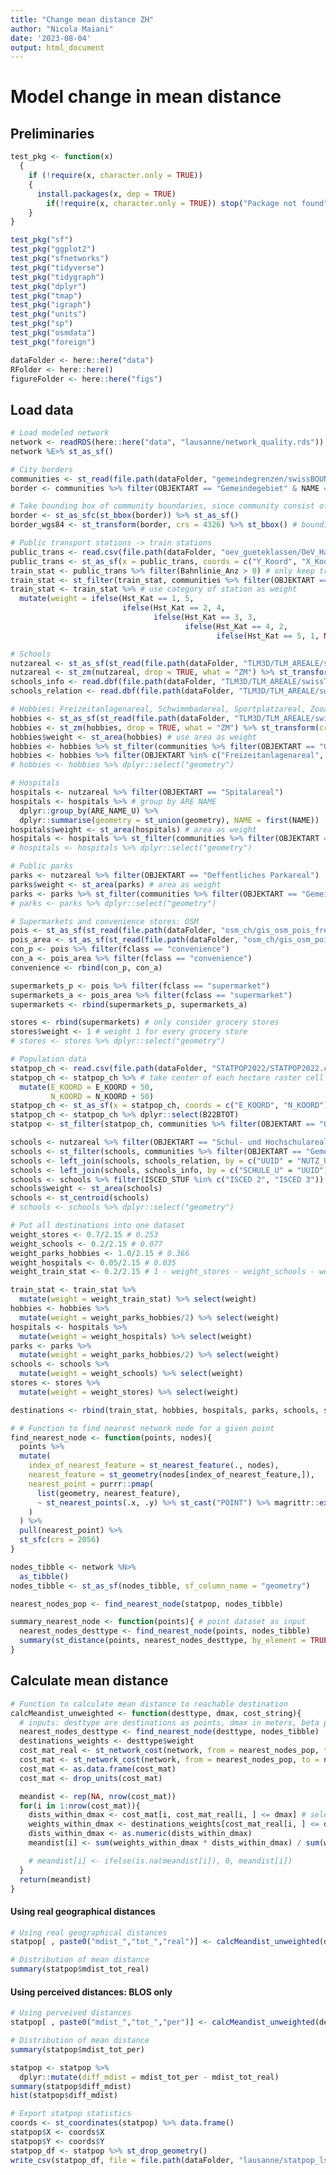```yaml
---
title: "Change mean distance ZH"
author: "Nicola Maiani"
date: '2023-08-04'
output: html_document
---
```


# Model change in mean distance
## Preliminaries
```r
test_pkg <- function(x)
  {
    if (!require(x, character.only = TRUE))
    {
      install.packages(x, dep = TRUE)
        if(!require(x, character.only = TRUE)) stop("Package not found")
    }
}

test_pkg("sf")
test_pkg("ggplot2")
test_pkg("sfnetworks")
test_pkg("tidyverse")
test_pkg("tidygraph")
test_pkg("dplyr")
test_pkg("tmap")
test_pkg("igraph")
test_pkg("units")
test_pkg("sp")
test_pkg("osmdata")
test_pkg("foreign")

dataFolder <- here::here("data")
RFolder <- here::here()
figureFolder <- here::here("figs")
```

## Load data
```r
# Load modeled network
network <- readRDS(here::here("data", "lausanne/network_quality.rds"))
network %E>% st_as_sf()

# City borders
communities <- st_read(file.path(dataFolder, "gemeindegrenzen/swissBOUNDARIES3D_1_4_TLM_HOHEITSGEBIET.shp")) # load Swiss communities
border <- communities %>% filter(OBJEKTART == "Gemeindegebiet" & NAME == "Lausanne") %>% st_zm(drop = TRUE, what = "ZM") %>% st_transform(crs = 2056)

# Take bounding box of community boundaries, since community consist of multiple parts
border <- st_as_sfc(st_bbox(border)) %>% st_as_sf()
border_wgs84 <- st_transform(border, crs = 4326) %>% st_bbox() # bounding box of city in WGS84 for OSM query

# Public transport stations -> train stations
public_trans <- read.csv(file.path(dataFolder, "oev_gueteklassen/OeV_Haltestellen_ARE.csv"), sep = ";", header = TRUE)
public_trans <- st_as_sf(x = public_trans, coords = c("Y_Koord", "X_Koord"), crs = 2056)
train_stat <- public_trans %>% filter(Bahnlinie_Anz > 0) # only keep train stations
train_stat <- st_filter(train_stat, communities %>% filter(OBJEKTART == "Gemeindegebiet" & NAME == "Lausanne") %>% st_zm(drop = TRUE, what = "ZM") %>% st_transform(crs = 2056)) # filter to only use train stations within border
train_stat <- train_stat %>% # use category of station as weight
  mutate(weight = ifelse(Hst_Kat == 1, 5,
                         ifelse(Hst_Kat == 2, 4,
                                ifelse(Hst_Kat == 3, 3,
                                       ifelse(Hst_Kat == 4, 2,
                                              ifelse(Hst_Kat == 5, 1, NA))))))

# Schools
nutzareal <- st_as_sf(st_read(file.path(dataFolder, "TLM3D/TLM_AREALE/swissTLM3D_TLM_NUTZUNGSAREAL.shp")))
nutzareal <- st_zm(nutzareal, drop = TRUE, what = "ZM") %>% st_transform(crs = 2056) # drop Z dimension
schools_info <- read.dbf(file.path(dataFolder, "TLM3D/TLM_AREALE/swissTLM3D_TLM_SCHULE.dbf"))
schools_relation <- read.dbf(file.path(dataFolder, "TLM3D/TLM_AREALE/swissTLM3D_TLM_NUTZUNGSAREAL_SCHULE.dbf"))

# Hobbies: Freizeitanlagenareal, Schwimmbadareal, Sportplatzareal, Zooareal
hobbies <- st_as_sf(st_read(file.path(dataFolder, "TLM3D/TLM_AREALE/swissTLM3D_TLM_FREIZEITAREAL.shp")))
hobbies <- st_zm(hobbies, drop = TRUE, what = "ZM") %>% st_transform(crs = 2056) # drop Z dimension
hobbies$weight <- st_area(hobbies) # use area as weight
hobbies <- hobbies %>% st_filter(communities %>% filter(OBJEKTART == "Gemeindegebiet" & NAME == "Lausanne") %>% st_zm(drop = TRUE, what = "ZM") %>% st_transform(crs = 2056)) %>% st_centroid()
hobbies <- hobbies %>% filter(OBJEKTART %in% c("Freizeitanlagenareal", "Schwimmbadareal", "Sportplatzareal","Zooareal"))
# hobbies <- hobbies %>% dplyr::select("geometry")

# Hospitals
hospitals <- nutzareal %>% filter(OBJEKTART == "Spitalareal")
hospitals <- hospitals %>% # group by ARE NAME
  dplyr::group_by(ARE_NAME_U) %>% 
  dplyr::summarise(geometry = st_union(geometry), NAME = first(NAME))
hospitals$weight <- st_area(hospitals) # area as weight
hospitals <- hospitals %>% st_filter(communities %>% filter(OBJEKTART == "Gemeindegebiet" & NAME == "Lausanne") %>% st_zm(drop = TRUE, what = "ZM") %>% st_transform(crs = 2056)) %>% filter(drop_units(weight) > 4000) %>% st_centroid() # keep only hospitals with area > 5000 m2
# hospitals <- hospitals %>% dplyr::select("geometry")

# Public parks
parks <- nutzareal %>% filter(OBJEKTART == "Oeffentliches Parkareal")
parks$weight <- st_area(parks) # area as weight
parks <- parks %>% st_filter(communities %>% filter(OBJEKTART == "Gemeindegebiet" & NAME == "Lausanne") %>% st_zm(drop = TRUE, what = "ZM") %>% st_transform(crs = 2056)) %>% filter(drop_units(weight) > 2000) %>% st_centroid() # keep only parks > 2500 m2
# parks <- parks %>% dplyr::select("geometry")

# Supermarkets and convenience stores: OSM
pois <- st_as_sf(st_read(file.path(dataFolder, "osm_ch/gis_osm_pois_free_1.shp"))) %>% st_transform(crs = 2056) %>% st_filter(communities %>% filter(OBJEKTART == "Gemeindegebiet" & NAME == "Lausanne") %>% st_zm(drop = TRUE, what = "ZM") %>% st_transform(crs = 2056))
pois_area <- st_as_sf(st_read(file.path(dataFolder, "osm_ch/gis_osm_pois_a_free_1.shp"))) %>% st_transform(crs = 2056) %>% st_filter(communities %>% filter(OBJEKTART == "Gemeindegebiet" & NAME == "Lausanne") %>% st_zm(drop = TRUE, what = "ZM") %>% st_transform(crs = 2056)) %>% st_centroid()
con_p <- pois %>% filter(fclass == "convenience")
con_a <- pois_area %>% filter(fclass == "convenience")
convenience <- rbind(con_p, con_a)

supermarkets_p <- pois %>% filter(fclass == "supermarket")
supermarkets_a <- pois_area %>% filter(fclass == "supermarket")
supermarkets <- rbind(supermarkets_p, supermarkets_a)

stores <- rbind(supermarkets) # only consider grocery stores
stores$weight <- 1 # weight 1 for every grocery store
# stores <- stores %>% dplyr::select("geometry")

# Population data
statpop_ch <- read.csv(file.path(dataFolder, "STATPOP2022/STATPOP2022.csv"), sep = ";")
statpop_ch <- statpop_ch %>% # take center of each hectare raster cell
  mutate(E_KOORD = E_KOORD + 50,
         N_KOORD = N_KOORD + 50)
statpop_ch <- st_as_sf(x = statpop_ch, coords = c("E_KOORD", "N_KOORD"), crs = 2056)
statpop_ch <- statpop_ch %>% dplyr::select(B22BTOT)
statpop <- st_filter(statpop_ch, communities %>% filter(OBJEKTART == "Gemeindegebiet" & NAME == "Lausanne") %>% st_zm(drop = TRUE, what = "ZM") %>% st_transform(crs = 2056)) # populated hectare raster
```

```r
schools <- nutzareal %>% filter(OBJEKTART == "Schul- und Hochschulareal")
schools <- st_filter(schools, communities %>% filter(OBJEKTART == "Gemeindegebiet" & NAME == "Lausanne") %>% st_zm(drop = TRUE, what = "ZM") %>% st_transform(crs = 2056))
schools <- left_join(schools, schools_relation, by = c("UUID" = "NUTZ_U"))
schools <- left_join(schools, schools_info, by = c("SCHULE_U" = "UUID"))
schools <- schools %>% filter(ISCED_STUF %in% c("ISCED 2", "ISCED 3")) # filter to Sekundarstufe 1 und 2, auch ub und KW checken
schools$weight <- st_area(schools)
schools <- st_centroid(schools)
# schools <- schools %>% dplyr::select("geometry")
```

```r
# Put all destinations into one dataset
weight_stores <- 0.7/2.15 # 0.253
weight_schools <- 0.2/2.15 # 0.077
weight_parks_hobbies <- 1.0/2.15 # 0.366
weight_hospitals <- 0.05/2.15 # 0.035
weight_train_stat <- 0.2/2.15 # 1 - weight_stores - weight_schools - weight_parks_hobbies - weight_hospitals

train_stat <- train_stat %>%
  mutate(weight = weight_train_stat) %>% select(weight)
hobbies <- hobbies %>%
  mutate(weight = weight_parks_hobbies/2) %>% select(weight)
hospitals <- hospitals %>%
  mutate(weight = weight_hospitals) %>% select(weight)
parks <- parks %>%
  mutate(weight = weight_parks_hobbies/2) %>% select(weight)
schools <- schools %>%
  mutate(weight = weight_schools) %>% select(weight)
stores <- stores %>%
  mutate(weight = weight_stores) %>% select(weight)

destinations <- rbind(train_stat, hobbies, hospitals, parks, schools, stores )
```

```r
# # Function to find nearest network node for a given point
find_nearest_node <- function(points, nodes){
  points %>%
  mutate(
    index_of_nearest_feature = st_nearest_feature(., nodes),
    nearest_feature = st_geometry(nodes[index_of_nearest_feature,]),
    nearest_point = purrr::pmap(
      list(geometry, nearest_feature),
      ~ st_nearest_points(.x, .y) %>% st_cast("POINT") %>% magrittr::extract2(2)
    )
  ) %>%
  pull(nearest_point) %>%
  st_sfc(crs = 2056)
}
```

```r
nodes_tibble <- network %N>%
  as_tibble()
nodes_tibble <- st_as_sf(nodes_tibble, sf_column_name = "geometry")

nearest_nodes_pop <- find_nearest_node(statpop, nodes_tibble)

summary_nearest_node <- function(points){ # point dataset as input
  nearest_nodes_desttype <- find_nearest_node(points, nodes_tibble)
  summary(st_distance(points, nearest_nodes_desttype, by_element = TRUE))
}
```

## Calculate mean distance
```r
# Function to calculate mean distance to reachable destination
calcMeandist_unweighted <- function(desttype, dmax, cost_string){
  # inputs: desttype are destinations as points, dmax in meters, beta parameter of exponential function and cost variable as string
  nearest_nodes_desttype <- find_nearest_node(desttype, nodes_tibble)
  destinations_weights <- desttype$weight
  cost_mat_real <- st_network_cost(network, from = nearest_nodes_pop, to = nearest_nodes_desttype, weights = "weight") # cost matrix using geographical distances
  cost_mat <- st_network_cost(network, from = nearest_nodes_pop, to = nearest_nodes_desttype, weights = cost_string) # get cost matrix of shortest paths
  cost_mat <- as.data.frame(cost_mat)
  cost_mat <- drop_units(cost_mat)

  meandist <- rep(NA, nrow(cost_mat))
  for(i in 1:nrow(cost_mat)){
    dists_within_dmax <- cost_mat[i, cost_mat_real[i, ] <= dmax] # select those distances below dmax
    weights_within_dmax <- destinations_weights[cost_mat_real[i, ] <= dmax]
    dists_within_dmax <- as.numeric(dists_within_dmax)
    meandist[i] <- sum(weights_within_dmax * dists_within_dmax) / sum(weights_within_dmax) # take mean value

    # meandist[i] <- ifelse(is.na(meandist[i]), 0, meandist[i])
  }
  return(meandist)
}
```

#### Using real geographical distances
```r
# Using real geographical distances
statpop[ , paste0("mdist_","tot_","real")] <- calcMeandist_unweighted(destinations, 4000, "weight") 
```

```r
# Distribution of mean distance
summary(statpop$mdist_tot_real)
```

#### Using perceived distances: BLOS only
```r
# Using perveived distances
statpop[ , paste0("mdist_","tot_","per")] <- calcMeandist_unweighted(destinations, 4000, "perceived_dist_suit")
```

```r
# Distribution of mean distance
summary(statpop$mdist_tot_per)
```

```r
statpop <- statpop %>%
  dplyr::mutate(diff_mdist = mdist_tot_per - mdist_tot_real)
summary(statpop$diff_mdist)
hist(statpop$diff_mdist)
```

```r
# Export statpop statistics
coords <- st_coordinates(statpop) %>% data.frame()
statpop$X <- coords$X
statpop$Y <- coords$Y
statpop_df <- statpop %>% st_drop_geometry()
write_csv(statpop_df, file = file.path(dataFolder, "lausanne/statpop_ls_BA_change.csv"))
```







